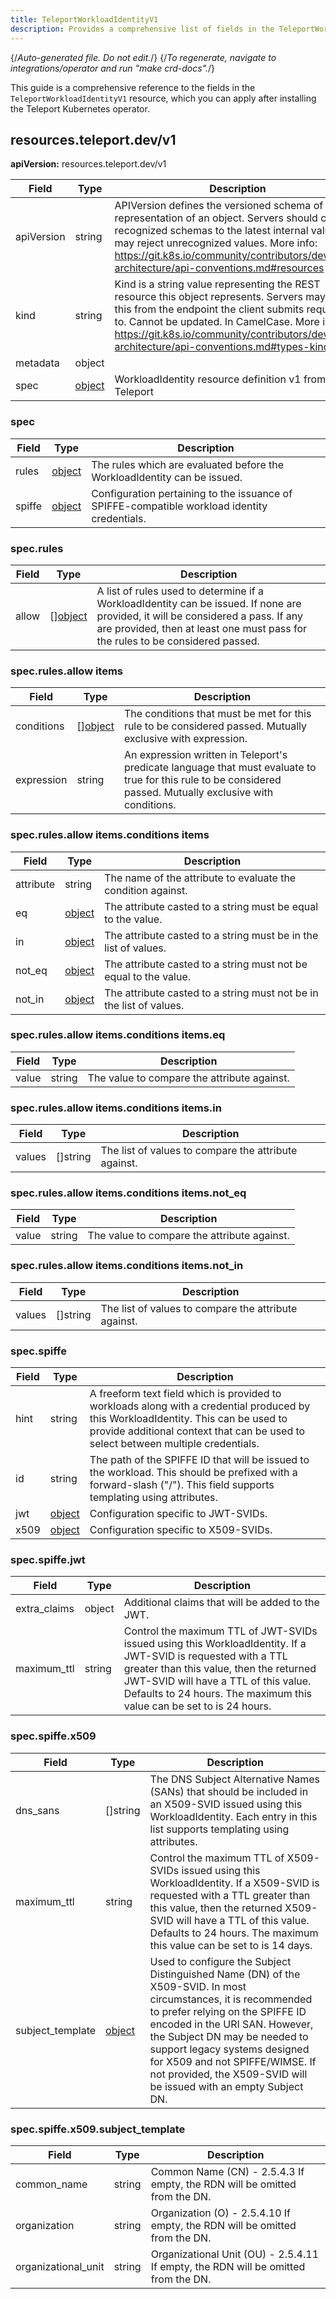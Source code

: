 ```yaml
---
title: TeleportWorkloadIdentityV1
description: Provides a comprehensive list of fields in the TeleportWorkloadIdentityV1 resource available through the Teleport Kubernetes operator
---
```


{/*Auto-generated file. Do not edit.*/}
{/*To regenerate, navigate to integrations/operator and run "make crd-docs".*/}

This guide is a comprehensive reference to the fields in the `TeleportWorkloadIdentityV1`
resource, which you can apply after installing the Teleport Kubernetes operator.


## resources.teleport.dev/v1

**apiVersion:** resources.teleport.dev/v1

|Field|Type|Description|
|---|---|---|
|apiVersion|string|APIVersion defines the versioned schema of this representation of an object. Servers should convert recognized schemas to the latest internal value, and may reject unrecognized values. More info: https://git.k8s.io/community/contributors/devel/sig-architecture/api-conventions.md#resources|
|kind|string|Kind is a string value representing the REST resource this object represents. Servers may infer this from the endpoint the client submits requests to. Cannot be updated. In CamelCase. More info: https://git.k8s.io/community/contributors/devel/sig-architecture/api-conventions.md#types-kinds|
|metadata|object||
|spec|[object](#spec)|WorkloadIdentity resource definition v1 from Teleport|

### spec

|Field|Type|Description|
|---|---|---|
|rules|[object](#specrules)|The rules which are evaluated before the WorkloadIdentity can be issued.|
|spiffe|[object](#specspiffe)|Configuration pertaining to the issuance of SPIFFE-compatible workload identity credentials.|

### spec.rules

|Field|Type|Description|
|---|---|---|
|allow|[][object](#specrulesallow-items)|A list of rules used to determine if a WorkloadIdentity can be issued. If none are provided, it will be considered a pass. If any are provided, then at least one must pass for the rules to be considered passed.|

### spec.rules.allow items

|Field|Type|Description|
|---|---|---|
|conditions|[][object](#specrulesallow-itemsconditions-items)|The conditions that must be met for this rule to be considered passed.  Mutually exclusive with expression.|
|expression|string|An expression written in Teleport's predicate language that must evaluate to true for this rule to be considered passed.  Mutually exclusive with conditions.|

### spec.rules.allow items.conditions items

|Field|Type|Description|
|---|---|---|
|attribute|string|The name of the attribute to evaluate the condition against.|
|eq|[object](#specrulesallow-itemsconditions-itemseq)|The attribute casted to a string must be equal to the value.|
|in|[object](#specrulesallow-itemsconditions-itemsin)|The attribute casted to a string must be in the list of values.|
|not_eq|[object](#specrulesallow-itemsconditions-itemsnot_eq)|The attribute casted to a string must not be equal to the value.|
|not_in|[object](#specrulesallow-itemsconditions-itemsnot_in)|The attribute casted to a string must not be in the list of values.|

### spec.rules.allow items.conditions items.eq

|Field|Type|Description|
|---|---|---|
|value|string|The value to compare the attribute against.|

### spec.rules.allow items.conditions items.in

|Field|Type|Description|
|---|---|---|
|values|[]string|The list of values to compare the attribute against.|

### spec.rules.allow items.conditions items.not_eq

|Field|Type|Description|
|---|---|---|
|value|string|The value to compare the attribute against.|

### spec.rules.allow items.conditions items.not_in

|Field|Type|Description|
|---|---|---|
|values|[]string|The list of values to compare the attribute against.|

### spec.spiffe

|Field|Type|Description|
|---|---|---|
|hint|string|A freeform text field which is provided to workloads along with a credential produced by this WorkloadIdentity. This can be used to provide additional context that can be used to select between multiple credentials.|
|id|string|The path of the SPIFFE ID that will be issued to the workload.  This should be prefixed with a forward-slash ("/").  This field supports templating using attributes.|
|jwt|[object](#specspiffejwt)|Configuration specific to JWT-SVIDs.|
|x509|[object](#specspiffex509)|Configuration specific to X509-SVIDs.|

### spec.spiffe.jwt

|Field|Type|Description|
|---|---|---|
|extra_claims|object|Additional claims that will be added to the JWT.|
|maximum_ttl|string|Control the maximum TTL of JWT-SVIDs issued using this WorkloadIdentity.  If a JWT-SVID is requested with a TTL greater than this value, then the returned JWT-SVID will have a TTL of this value.  Defaults to 24 hours. The maximum this value can be set to is 24 hours.|

### spec.spiffe.x509

|Field|Type|Description|
|---|---|---|
|dns_sans|[]string|The DNS Subject Alternative Names (SANs) that should be included in an X509-SVID issued using this WorkloadIdentity.  Each entry in this list supports templating using attributes.|
|maximum_ttl|string|Control the maximum TTL of X509-SVIDs issued using this WorkloadIdentity.  If a X509-SVID is requested with a TTL greater than this value, then the returned X509-SVID will have a TTL of this value.  Defaults to 24 hours. The maximum this value can be set to is 14 days.|
|subject_template|[object](#specspiffex509subject_template)|Used to configure the Subject Distinguished Name (DN) of the X509-SVID.  In most circumstances, it is recommended to prefer relying on the SPIFFE ID encoded in the URI SAN. However, the Subject DN may be needed to support legacy systems designed for X509 and not SPIFFE/WIMSE.  If not provided, the X509-SVID will be issued with an empty Subject DN.|

### spec.spiffe.x509.subject_template

|Field|Type|Description|
|---|---|---|
|common_name|string|Common Name (CN) - 2.5.4.3 If empty, the RDN will be omitted from the DN.|
|organization|string|Organization (O) - 2.5.4.10 If empty, the RDN will be omitted from the DN.|
|organizational_unit|string|Organizational Unit (OU) - 2.5.4.11 If empty, the RDN will be omitted from the DN.|

